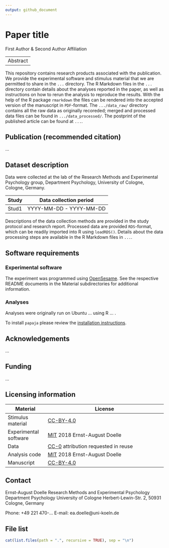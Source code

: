 ```yaml
---
output: github_document
---
```


# Paper title

First Author & Second Author
Affiliation

---
Abstract
---


This repository contains research products associated with the publication.
We provide the experimental software and stimulus material that we are permitted to share in the `...` directory.
The R Markdown files in the `...` directory contain details about the analyses reported in the paper, as well as instructions on how to rerun the analysis to reproduce the results.
With the help of the R package `rmarkdown` the files can be rendered into the accepted version of the manuscript in `PDF`-format.
The `.../data_raw/` directory contains all the raw data as originally recoreded; merged and processed data files can be found in `.../data_processed/`.
The postprint of the published article can be found at `...`.


## Publication (recommended citation)

...


## Dataset description

Data were collected at the lab of the Research Methods and Experimental Psychology group, Department Psychology, University of Cologne, Cologne, Germany.

| Study        | Data collection period  |
| ------------ | ----------------------- |
| Stud1        | YYYY-MM-DD - YYYY-MM-DD |


Descriptions of the data collection methods are provided in the study protocol and research report.
Processed data are provided `RDS`-format, which can be readily imported into R using `loadRDS()`.
Details about the data processing steps are available in the R Markdown files in `...`.


## Software requirements

### Experimental software

The experiment was programmed using [OpenSesame](http://osdoc.cogsci.nl/). See the respective README documents in the Material subdirectories for additional information.

### Analyses

Analyses were originally run on Ubuntu ... using R ... .

To install `papaja` please review the [installation instructions](https://github.com/crsh/papaja#installation).


## Acknowledgements
...


## Funding
...


## Licensing information

| Material              | License                                                      |
| --------------------- | ------------------------------------------------------------ |
| Stimulus material     | [CC-BY-4.0](http://creativecommons.org/licenses/by/4.0/)     |
| Experimental software | [MIT](http://opensource.org/licenses/MIT) 2018 Ernst-August Doelle |
| Data                  | [CC-0](http://creativecommons.org/publicdomain/zero/1.0/) attribution requested in reuse |
| Analysis code         | [MIT](http://opensource.org/licenses/MIT) 2018 Ernst-August Doelle |
| Manuscript            | [CC-BY-4.0](http://creativecommons.org/licenses/by/4.0/)     |


## Contact

Ernst-August Doelle
Research Methods and Experimental Psychology
Department Psychology
University of Cologne
Herbert-Lewin-Str. 2, 50931 Cologne, Germany

Phone: +49 221 470-...
E-mail: ea.doelle@uni-koeln.de


## File list

```r
cat(list.files(path = ".", recursive = TRUE), sep = "\n")
```

